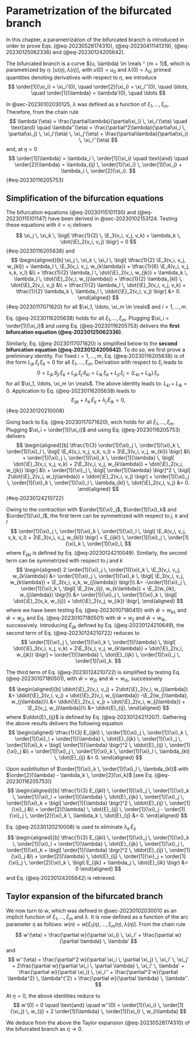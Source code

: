 # Parametrization of the bifurcated branch {#sec-20230102030224}

$$
\newcommand{\E}{\mathcal{E}}
\newcommand{\order}[2][1]{#2^{(#1)}}
\newcommand{\reals}{\mathbb{R}}
$$

In this chapter, a parametrization of the bifurcated branch is introduced in order to prove Eqs. (@eq-20230528174310),
(@eq-20230411141319), (@eq-20230125062336) and (@eq-20230124205642).

The bifurcated branch is a curve $(u, \lambda) \in \reals ^ {m + 1}$, which is parametrized by $\eta$: $[u(\eta),
\lambda(\eta)]$, with $u(0) = u_0$ and $\lambda(0) = \lambda_0$; primed quantities denoting derivatives with respect to
$\eta$, we introduce
$$
\order[1]{\xi_i} = \xi_i'(0), \quad \order[2]{\xi_i} = \xi_i''(0), \quad \ldots, \quad \order[1]{\lambda} = \lambda'(0), \quad \ldots
$$

In @sec-20230102030125, $\lambda$ was defined as a function of $\xi_1, \ldots, \xi_m$. Therefore, from the chain rule $$
\lambda'(\eta) = \frac{\partial\lambda}{\partial\xi_i} \, \xi_i'(\eta) \quad \text{and} \quad \lambda''(\eta)  = \frac{\partial^2\lambda}{\partial\xi_i \, \partial\xi_j} \, \xi_i'(\eta) \, \xi_j'(\eta) + \frac{\partial\lambda}{\partial\xi_i} \, \xi_i''(\eta)
$$ and, at $\eta = 0$
$$
\order[1]{\lambda} = \lambda_i \, \order[1]{\xi_i} \quad \text{and} \quad \order[2]{\lambda} = \lambda_{ij} \, \order[1]{\xi_i} \, \order[1]{\xi_j} + \lambda_i \, \order[2]{\xi_i}.
$$ {#eq-20230116205753}

## Simplification of the bifurcation equations

The bifurcation equations (@eq-20230115101130) and (@eq-20230115101147) have been derived in @sec-20230102153124.
Testing these equations with $\hat{v} = v_i$ delivers
$$
\xi_j \, \xi_k \, \bigl[ \tfrac{1}{2} \, \E_3(v_i, v_j, v_k) + \lambda_k \, \dot{\E}_2(v_i, v_j) \bigr] = 0
$$ {#eq-20230116205638}
and
$$
\begin{aligned}[b]
\xi_j \, \xi_k \, \xi_l \, \bigl[
\tfrac{1}{2} \E_3(v_i, v_j, w_{kl})
+ \lambda_l \, \E_3(v_i, v_j, w_{k\lambda})
+ \tfrac{1}{6} \E_4(v_i, v_j, v_k, v_l) &\\
+ \tfrac{1}{2} \lambda_l \, \dot{\E}_2(v_i, w_{jk})
+ \lambda_k \, \lambda_l \, \dot{\E}_2(v_i, w_{j\lambda})
+ \tfrac{1}{2} \lambda_{kl} \, \dot{\E}_2(v_i, v_j) &\\
+ \tfrac{1}{2} \lambda_l \, \dot{\E}_3(v_i, v_j, v_k)
+ \tfrac{1}{2} \lambda_k \, \lambda_l \, \ddot{\E}_2(v_i, v_j) \bigr] &= 0.
\end{aligned}
$$ {#eq-20230117071620}
for all $\xi_1, \ldots, \xi_m \in \reals$ and $i = 1, \ldots, m$.

Eq. (@eq-20230116205638) holds for all $\xi_1, \ldots, \xi_m$. Plugging $\xi_i = \order[1]{\xi_i}$ and using
Eq. (@eq-20230116205753) delivers the **first bifurcation equation (@eq-20230125062336)**.

Similarly, Eq. (@eq-20230117071620) is simplified below to the **second bifurcation equation (@eq-20230124205642)**.  To
do so, we first prove a preliminary identity. For fixed $i = 1, \ldots, m$, Eq. (@eq-20230116205638) is of the form
$L_{jk} \, \xi_j \, \xi_k = 0$ for all $\xi_1, \ldots, \xi_m$. Derivation with respect to $\xi_l$ leads to
$$
0 = L_{jk} \, \delta_{jl} \, \xi_k + L_{jk} \, \xi_j \, \delta_{kl} = L_{lk} \, \xi_k + L_{jl} \, \xi_j = \bigl(L_{kl} +L_{lk} \bigr) \, \xi_l,
$$
for all $\xi_1, \ldots, \xi_m \in \reals$. The above identity leads to: $L_{kl} + L_{lk} = 0$. Application to
Eq. (@eq-20230116205638) leads to
$$
E_{ijk} + \lambda_k \, \dot{E}_{ij} + \lambda_j \, \dot{E}_{ik} = 0,
$$ {#eq-20230120210008}

Going back to Eq. (@eq-20230117071620), wich holds for all $\xi_1, \ldots, \xi_m$. Plugging $\xi_i = \order[1]{\xi_i}$
and using Eq. (@eq-20230116205753) delivers
$$
\begin{aligned}[b]
\tfrac{1}{3} \order[1]{\xi}_j \, \order[1]{\xi}_k \, \order[1]{\xi}_l \, \bigl[ \E_4(v_i, v_j, v_k, v_l)
+ 3\E_3(v_i, v_j, w_{kl}) \bigr] &\\
+ \order[1]{\xi}_j \, \order[1]{\xi}_k \, \order[1]{\lambda} \, \bigl[ \dot{\E}_3(v_i, v_j, v_k)
+ 2\E_3(v_i, v_j, w_{k\lambda}) + \dot{\E}_2(v_i, w_{jk}) \bigr] &\\
+ \order[1]{\xi}_j \, \bigl[ \order[1]{\lambda} \bigr]^2 \, \bigl[ 2\dot{\E}_2(v_i, w_{j\lambda})
+ \ddot{\E}_2(v_i, v_j) \bigr]
+ \order[1]{\xi}_j \, \order[1]{\xi}_k \, \order[1]{\xi}_l \, \lambda_{kl} \, \dot{\E}_2(v_i, v_j) &= 0.
\end{aligned}
$$ {#eq-20230124210722}

Owing to the contraction with $\order[1]{\xi}_j$, $\order[1]{\xi}_k$ and $\order[1]{\xi}_l$, the first term can be
symmetrized with respect to $j$, $k$ and $l$
$$
\order[1]{\xi}_j \, \order[1]{\xi}_k \, \order[1]{\xi}_l \, \bigl[ \E_4(v_i, v_j, v_k, v_l) + 3\E_3(v_i, v_j, w_{kl}) \bigr]
= E_{ijkl} \, \order[1]{\xi}_j \, \order[1]{\xi}_k \, \order[1]{\xi}_l,
$$
where $E_{ijkl}$ is defined by Eq. (@eq-20230124210049). Similarly, the second term can be symmetrized with respect to
$j$ and $k$
$$
\begin{aligned}
2 \order[1]{\xi}_j \, \order[1]{\xi}_k \, \E_3(v_i, v_j, w_{k\lambda})
&= \order[1]{\xi}_j \, \order[1]{\xi}_k \, \bigl[ \E_3(v_i, v_j, w_{k\lambda}) + \E_3(v_i, v_k, w_{j\lambda}) \bigr]\\
&= -\order[1]{\xi}_j \, \order[1]{\xi}_k \, \bigl[ \E_2(w_{ij}, w_{k\lambda}) + \E_2(w_{ik}, w_{j\lambda}) \bigr]\\
&= \order[1]{\xi}_j \, \order[1]{\xi}_k \, \bigl[ \dot{\E}_2(v_k, w_{ij}) + \dot{\E}_2(v_j, w_{ik}) \bigr],
\end{aligned}
$$
where we have been testing Eq. (@eq-20230107180410) with $\hat{w} = w_{k\lambda}$ and $\hat{w} = w_{j\lambda}$ and
Eq. (@eq-20230107180501) with $\hat{w} = w_{ij}$ and $\hat{w} = w_{ik}$, successively. Introducing $\dot{E}_{ijk}$
defined by Eq. (@eq-20230124210649), the second term of Eq. (@eq-20230124210722) reduces to
$$
\order[1]{\xi}_j \, \order[1]{\xi}_k \, \order[1]{\lambda} \, \bigl[
\dot{\E}_3(v_i, v_j, v_k) + 2\E_3(v_i, v_j, w_{k\lambda}) + \dot{\E}_2(v_i, w_{jk})
\bigr] = \order[1]{\lambda} \, \dot{E}_{ijk} \, \order[1]{\xi}_j \, \order[1]{\xi}_k.
$$

The third term of Eq. (@eq-20230124210722) is simplified by testing Eq. (@eq-20230107180501), with $\hat{w} = w_{j\lambda}$ and $\hat{w} = w_{i\lambda}$, successively
$$
\begin{aligned}[b]
\ddot{\E}_2(v_i, v_j) + 2\dot{\E}_2(v_i, w_{j\lambda})
&= \ddot{\E}_2(v_i, v_j) + \dot{\E}_2(v_i, w_{j\lambda}) -\E_2(w_{i\lambda}, w_{j\lambda})\\
&= \ddot{\E}_2(v_i, v_j) + \dot{\E}_2(v_i, w_{j\lambda}) + \E_2(v_j, w_{i\lambda})\\
&= \ddot{E}_{ij},
\end{aligned}
$$
where $\ddot{E}_{ij}$ is defined by Eq. (@eq-20230124211207). Gathering the above results delivers the following equation
$$
\begin{aligned}
\tfrac{1}{3} E_{ijkl} \, \order[1]{\xi}_j \, \order[1]{\xi}_k \, \order[1]{\xi}_l
+ \order[1]{\lambda} \, \dot{E}_{ijk} \, \order[1]{\xi}_j \, \order[1]{\xi}_k
+ \bigl[ \order[1]{\lambda} \bigr]^2 \, \ddot{E}_{ij} \, \order[1]{\xi}_j &\\
+ \order[1]{\xi}_j \, \order[1]{\xi}_k \, \order[1]{\xi}_l \, \lambda_{kl} \, \dot{E}_{ij} &= 0.
\end{aligned}
$$

Upon susbtitution of $\order[1]{\xi}_k \, \order[1]{\xi}_l \, \lambda_{kl}$ with
$\order[2]{\lambda} - \lambda_k \, \order[2]{\xi_k}$ \[see Eq. (@eq-20230116205753)\]
$$
\begin{aligned}[b]
\tfrac{1}{3} E_{ijkl} \, \order[1]{\xi}_j \, \order[1]{\xi}_k \, \order[1]{\xi}_l
+ \order[1]{\lambda} \, \dot{E}_{ijk} \, \order[1]{\xi}_j \, \order[1]{\xi}_k
+ \bigl[ \order[1]{\lambda} \bigr]^2 \, \ddot{E}_{ij} \, \order[1]{\xi}_j &\\
+ \order[2]{\lambda} \, \dot{E}_{ij} \, \order[1]{\xi}_j - \order[1]{\xi}_j \, \order[2]{\xi}_k \, \lambda_k \, \dot{E}_{ij} &= 0.
\end{aligned}
$$

Eq. (@eq-20230120210008) is used to eliminate $\lambda_k \, \dot{E}_{ij}$
$$
\begin{aligned}[b]
\tfrac{1}{3} E_{ijkl} \, \order[1]{\xi}_j \, \order[1]{\xi}_k \, \order[1]{\xi}_l
+ \order[1]{\lambda} \, \dot{E}_{ijk} \, \order[1]{\xi}_j \, \order[1]{\xi}_k
+ \bigl[ \order[1]{\lambda} \bigr]^2 \, \ddot{E}_{ij} \, \order[1]{\xi}_j &\\
+ \order[2]{\lambda} \, \dot{E}_{ij} \, \order[1]{\xi}_j
+ \order[1]{\xi}_j \, \order[2]{\xi}_k \, \bigl( E_{ijk} + \lambda_j \, \dot{E}_{ik} \bigr) &= 0
\end{aligned}
$$
and Eq. (@eq-20230124205642) is retrieved.

## Taylor expansion of the bifurcated branch

We now turn to $w$, which was defined in @sec-20230102030010 as an implicit function of $\xi_1, \ldots, \xi_m$ and
$\lambda$. It is now defined as a function of the arc parameter $\eta$ as follows: $w(n) = w[\xi_1(\eta), \ldots, \xi_m(\eta), \lambda(\eta)]$.
From the chain rule
$$
w'(\eta) = \frac{\partial w}{\partial \xi_i} \, \xi_i' + \frac{\partial w}{\partial \lambda} \, \lambda'
$$
and
$$
w''(\eta) = \frac{\partial^2 w}{\partial \xi_i \, \partial \xi_j} \, \xi_i' \, \xi_j'
+ 2\frac{\partial w}{\partial \xi_i \, \partial \lambda} \, \xi_i' \, \lambda'
+ \frac{\partial w}{\partial \xi_i} \, \xi_i''
+ \frac{\partial^2 w}{\partial \lambda^2} \, \lambda^{'2}
+ \frac{\partial w}{\partial \lambda} \, \lambda''.
$$

At $\eta = 0$, the above identities reduce to
$$
w'(0) = 0
\quad \text{and} \quad
w''(0) = \order[1]{\xi_i} \, \order[1]{\xi_j} \, w_{ij}  + 2 \order[1]{\lambda} \, \order[1]{\xi_i} \, w_{i\lambda}
$$

We deduce from the above the Taylor expansion (@eq-20230528174310) of the bifurcated branch as $\eta \to 0$.
